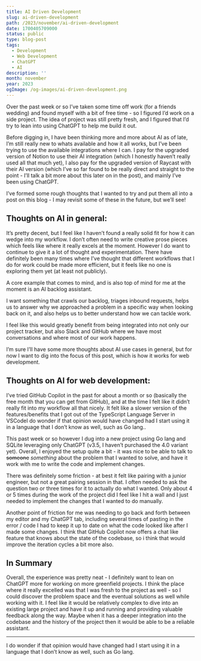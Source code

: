 ```yaml
---
title: AI Driven Development
slug: ai-driven-development
path: /2023/november/ai-driven-development
date: 1700405709000
status: public
type: blog-post
tags:
  - Development
  - Web Development
  - ChatGPT
  - AI
description: ''
month: november
year: 2023
ogImage: /og-images/ai-driven-development.png
---
```



Over the past week or so I’ve taken some time off work (for a friends wedding)
and found myself with a bit of free time - so I figured I’d work on a side
project. The idea of project was still pretty fresh, and I figured that I’d try
to lean into using ChatGPT to help me build it out.

Before digging in, I have been thinking more and more about AI as of late, I’m
still really new to whats available and how it all works, but I’ve been trying
to use the available integrations where I can. I pay for the upgraded version of
Notion to use their AI integration (which I honestly haven’t really used all
that much yet), I also pay for the upgraded version of Raycast with their AI
version (which I’ve so far found to be really direct and straight to the point -
I’ll talk a bit more about this later on in the post), and mainly I’ve been
using ChatGPT.

I’ve formed some rough thoughts that I wanted to try and put them all into a
post on this blog - I may revisit some of these in the future, but we’ll see!

## Thoughts on AI in general:

It’s pretty decent, but I feel like I haven’t found a really solid fit for how
it can wedge into my workflow. I don’t often need to write creative prose pieces
which feels like where it really excels at the moment. However I do want to
continue to give it a lot of thought and experimentation. There have definitely
been many times where I’ve thought that different workflows that I do for work
could be made more efficient, but it feels like no one is exploring them yet (at
least not publicly).

A core example that comes to mind, and is also top of mind for me at the moment
is an AI backlog assistant.

I want something that crawls our backlog, triages inbound requests, helps us to
answer why we approached a problem in a specific way when looking back on it,
and also helps us to better understand how we can tackle work.

I feel like this would greatly benefit from being integrated into not only our
project tracker, but also Slack and GitHub where we have most conversations and
where most of our work happens.

I’m sure I’ll have some more thoughts about AI use cases in general, but for now
I want to dig into the focus of this post, which is how it works for web
development.

## Thoughts on AI for web development:

I’ve tried GitHub Copilot in the past for about a month or so (basically the
free month that you can get from GitHub), and at the time I felt like it didn’t
really fit into my workflow all that nicely. It felt like a slower version of
the features/benefits that I got out of the TypeScript Language Server in
VSCode<FootnoteRef id="1">I do wonder if that opinion would have changed had I start using it in a language that I don’t know as well, such as Go lang.</FootnoteRef>.

This past week or so however I dug into a new project using Go lang and SQLite
leveraging only ChatGPT (v3.5, I haven’t purchased the 4.0 variant yet).
Overall, I enjoyed the setup quite a bit - it was nice to be able to talk to
~~someone~~ _something_ about the problem that I wanted to solve, and have it
work with me to write the code and implement changes.

There was definitely some friction - at best it felt like pairing with a junior
engineer, but not a great pairing session in that. I often needed to ask the
question two or three times for it to actually do what I wanted. Only about 4 or
5 times during the work of the project did I feel like I hit a wall and I just
needed to implement the changes that I wanted to do manually.

Another point of friction for me was needing to go back and forth between my
editor and my ChatGPT tab, including several times of pasting in the error /
code I had to keep it up to date on what the code looked like after I made some
changes. I think that GitHub Copilot now offers a chat like feature that knows
about the state of the codebase, so i think that would improve the iteration
cycles a bit more also.

## In Summary

Overall, the experience was pretty neat - I definitely want to lean on ChatGPT
more for working on more greenfield projects. I think the place where it really
excelled was that I was fresh to the project as well - so I could discover the
problem space and the eventual solutions as well while working with it. I feel
like it would be relatively complex to dive into an existing large project and
have it up and running and providing valuable feedback along the way. Maybe when
it has a deeper integration into the codebase and the history of the project
then it would be able to be a reliable assistant.

---

<Footnote id="1">I do wonder if that opinion would have changed had I start using it in a language that I don’t know as well, such as Go lang.</Footnote>

